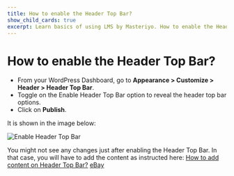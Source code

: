 ---
title: How to enable the Header Top Bar?
show_child_cards: true
excerpt: Learn basics of using LMS by Masteriyo. How to enable the Header Top Bar.
---

# How to enable the Header Top Bar?

- From your WordPress Dashboard, go to **Appearance > Customize > Header > Header Top Bar**.
- Toggle on the Enable Header Top Bar option to reveal the header top bar options.
- Click on **Publish**.

It is shown in the image below:

![Enable Header Top Bar](https://user-images.githubusercontent.com/109593521/183464292-14165190-5b7d-4e08-8ee3-4070128bf5f2.png)

You might not see any changes just after enabling the Header Top Bar. In that case, you will have to add the content as instructed here: [How to add content on Header Top Bar?](https://github.com/Masteriyo/masteriyo-docs/blob/elearning/700-elearning/500-customizer%5Bheader%5D/300-header-top-bar/200-add-content-in-header-top-bar.mdx)
[eBay](https://ebay.com)


